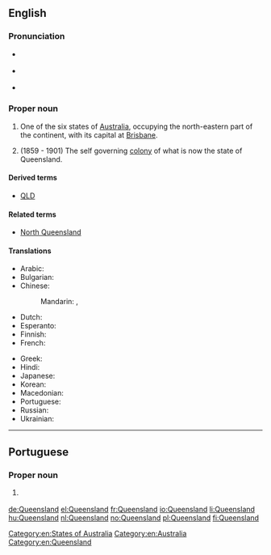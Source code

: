 ==English==
{{wikipedia}}

===Pronunciation===
* {{a|AusE}} {{IPA|/ˈkwɪːnzˌlæːnd/|lang=en}}
* {{a|UK}} {{IPA|/ˈkwiːnz.lænd/|lang=en}}
* {{a|US}} {{IPA|/ˈkwiːnzlənd/|lang=en}}

===Proper noun===
{{en-proper noun}}

# One of the six states of [[Australia]], occupying the north-eastern part of the continent, with its capital at [[Brisbane]].
# {{context|historical|lang=en}} (1859 - 1901) The self governing [[colony]] of what is now the state of Queensland.

====Derived terms====
* [[QLD]]

====Related terms====
* [[North Queensland]]

====Translations====
{{trans-top|Australian state}}
* Arabic: {{t|ar|كْوِينْزْلَانْد|m|tr=kwinzland}}
* Bulgarian: {{t|bg|Куиинсланд}}
* Chinese:
*: Mandarin: {{t|cmn|昆士蘭|sc=Hani}}, {{t+|cmn|昆士兰|tr=Kūnshìlán|sc=Hani}}
* Dutch: {{t+|nl|Queensland}}
* Esperanto: {{t|eo|Kvinslando}}
* Finnish: {{t+|fi|Queensland}}
* French: {{t+|fr|Queensland|m}}
{{trans-mid}}
* Greek: {{t|el|Κουΐνσλαντ}}
* Hindi: {{t|hi|क्वींसलैंड|tr=kvīnslaiṇḍ}}
* Japanese: {{t|ja|クイーンズランド|tr=Kuīnzurando}}
* Korean: {{t|ko|퀸즐랜드|tr=Kwinjeullaendeu}}
* Macedonian: {{t|mk|Квинсленд|m|tr=Kvínslend}}
* Portuguese: {{t|pt|Queensland|m}}
* Russian: {{t|ru|Квинсленд|m|tr=Kvínslend}}
* Ukrainian: {{t|uk|Квінсленд|m|tr=Kvínslend}}
{{trans-bottom}}

[[Category:en:States of Australia]]
[[Category:en:Australia]]
[[Category:en:Queensland]]

----

==Portuguese==

===Proper noun===
{{pt-proper noun|m}}

# {{l|en|Queensland}} {{gloss|Australian state}}

[[de:Queensland]]
[[el:Queensland]]
[[fr:Queensland]]
[[io:Queensland]]
[[li:Queensland]]
[[hu:Queensland]]
[[nl:Queensland]]
[[no:Queensland]]
[[pl:Queensland]]
[[fi:Queensland]]